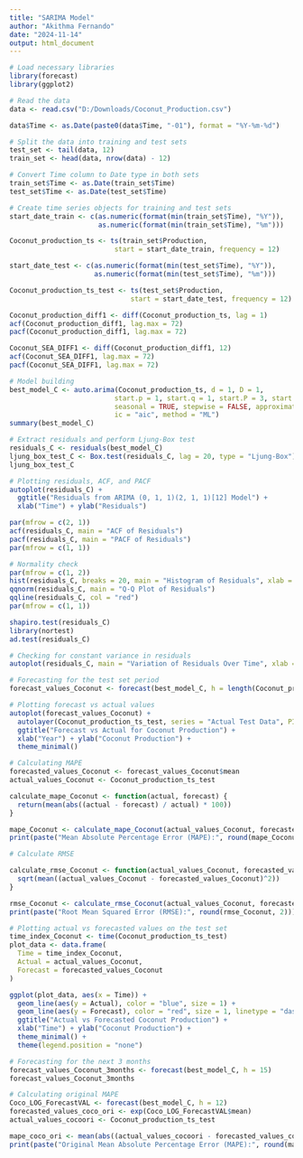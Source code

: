 ---
title: "SARIMA Model"
author: "Akithma Fernando"
date: "2024-11-14"
output: html_document
---


```{r}
# Load necessary libraries
library(forecast)
library(ggplot2)

# Read the data
data <- read.csv("D:/Downloads/Coconut_Production.csv")

data$Time <- as.Date(paste0(data$Time, "-01"), format = "%Y-%m-%d")


```
```{r}
# Split the data into training and test sets
test_set <- tail(data, 12)
train_set <- head(data, nrow(data) - 12)

```

```{r}
# Convert Time column to Date type in both sets
train_set$Time <- as.Date(train_set$Time)
test_set$Time <- as.Date(test_set$Time)

# Create time series objects for training and test sets
start_date_train <- c(as.numeric(format(min(train_set$Time), "%Y")), 
                      as.numeric(format(min(train_set$Time), "%m")))

Coconut_production_ts <- ts(train_set$Production, 
                          start = start_date_train, frequency = 12)

start_date_test <- c(as.numeric(format(min(test_set$Time), "%Y")), 
                     as.numeric(format(min(test_set$Time), "%m")))

Coconut_production_ts_test <- ts(test_set$Production, 
                              start = start_date_test, frequency = 12)
```

```{r}
Coconut_production_diff1 <- diff(Coconut_production_ts, lag = 1)
acf(Coconut_production_diff1, lag.max = 72)
pacf(Coconut_production_diff1, lag.max = 72)
```


```{r}
Coconut_SEA_DIFF1 <- diff(Coconut_production_diff1, 12)
acf(Coconut_SEA_DIFF1, lag.max = 72)
pacf(Coconut_SEA_DIFF1, lag.max = 72)
```

```{r}
# Model building
best_model_C <- auto.arima(Coconut_production_ts, d = 1, D = 1,
                          start.p = 1, start.q = 1, start.P = 3, start.Q = 1, 
                          seasonal = TRUE, stepwise = FALSE, approximation = FALSE, 
                          ic = "aic", method = "ML")
summary(best_model_C)
```

```{r}
# Extract residuals and perform Ljung-Box test
residuals_C <- residuals(best_model_C)
ljung_box_test_C <- Box.test(residuals_C, lag = 20, type = "Ljung-Box")
ljung_box_test_C

# Plotting residuals, ACF, and PACF
autoplot(residuals_C) +
  ggtitle("Residuals from ARIMA (0, 1, 1)(2, 1, 1)[12] Model") +
  xlab("Time") + ylab("Residuals")

par(mfrow = c(2, 1)) 
acf(residuals_C, main = "ACF of Residuals")
pacf(residuals_C, main = "PACF of Residuals") 
par(mfrow = c(1, 1))
```

```{r}
# Normality check
par(mfrow = c(1, 2))
hist(residuals_C, breaks = 20, main = "Histogram of Residuals", xlab = "Residuals", col = "lightblue")
qqnorm(residuals_C, main = "Q-Q Plot of Residuals")
qqline(residuals_C, col = "red")
par(mfrow = c(1, 1))

shapiro.test(residuals_C)
library(nortest)
ad.test(residuals_C)
```

```{r}
# Checking for constant variance in residuals
autoplot(residuals_C, main = "Variation of Residuals Over Time", xlab = "Time", ylab = "Residuals")
```

```{r}
# Forecasting for the test set period
forecast_values_Coconut <- forecast(best_model_C, h = length(Coconut_production_ts_test))

```

```{r}
# Plotting forecast vs actual values
autoplot(forecast_values_Coconut) +
  autolayer(Coconut_production_ts_test, series = "Actual Test Data", PI = FALSE) +
  ggtitle("Forecast vs Actual for Coconut Production") +
  xlab("Year") + ylab("Coconut Production") +
  theme_minimal()
```

```{r}
# Calculating MAPE
forecasted_values_Coconut <- forecast_values_Coconut$mean
actual_values_Coconut <- Coconut_production_ts_test

calculate_mape_Coconut <- function(actual, forecast) {
  return(mean(abs((actual - forecast) / actual) * 100))
}

mape_Coconut <- calculate_mape_Coconut(actual_values_Coconut, forecasted_values_Coconut)
print(paste("Mean Absolute Percentage Error (MAPE):", round(mape_Coconut, 2), "%"))

# Calculate RMSE

calculate_rmse_Coconut <- function(actual_values_Coconut, forecasted_values_Coconut) {
  sqrt(mean((actual_values_Coconut - forecasted_values_Coconut)^2))
}

rmse_Coconut <- calculate_rmse_Coconut(actual_values_Coconut, forecasted_values_Coconut)
print(paste("Root Mean Squared Error (RMSE):", round(rmse_Coconut, 2)))

```

```{r}
# Plotting actual vs forecasted values on the test set
time_index_Coconut <- time(Coconut_production_ts_test)
plot_data <- data.frame(
  Time = time_index_Coconut,
  Actual = actual_values_Coconut,
  Forecast = forecasted_values_Coconut
)

ggplot(plot_data, aes(x = Time)) +
  geom_line(aes(y = Actual), color = "blue", size = 1) +
  geom_line(aes(y = Forecast), color = "red", size = 1, linetype = "dashed") +
  ggtitle("Actual vs Forecasted Coconut Production") +
  xlab("Time") + ylab("Coconut Production") +
  theme_minimal() +
  theme(legend.position = "none") 
```

```{r}
# Forecasting for the next 3 months
forecast_values_Coconut_3months <- forecast(best_model_C, h = 15)
forecast_values_Coconut_3months
```

```{r}
# Calculating original MAPE
Coco_LOG_ForecastVAL <- forecast(best_model_C, h = 12)
forecasted_values_coco_ori <- exp(Coco_LOG_ForecastVAL$mean)
actual_values_cocoori <- Coconut_production_ts_test

mape_coco_ori <- mean(abs((actual_values_cocoori - forecasted_values_coco_ori) / actual_values_cocoori)) * 100
print(paste("Original Mean Absolute Percentage Error (MAPE):", round(mape_coco_ori, 2), "%"))

```

